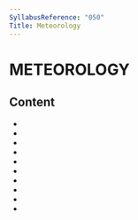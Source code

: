 ```yaml
---
SyllabusReference: "050"
Title: Meteorology
---
```


# METEOROLOGY

## Content

- <Link href="050.01" />
- <Link href="050.02" />
- <Link href="050.03" />
- <Link href="050.04" />
- <Link href="050.05" />
- <Link href="050.06" />
- <Link href="050.07" />
- <Link href="050.08" />
- <Link href="050.09" />
- <Link href="050.10" />
